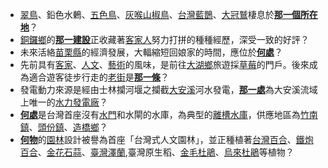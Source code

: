 *[[翠鳥|翠鳥]]、鉛色水鶇、[[五色鳥|五色鳥]]、[[灰喉山椒鳥|灰喉山椒鳥]]、[[台灣藍鵲|台灣藍鵲]]、[[大冠鷲|大冠鷲]]棲息於[[獅頭山風景區|'''那一個所在地''']]？
*[[銅鑼鄉_(臺灣)|銅鑼鄉]]的[[苗栗客家文化園區|'''那一建設''']]正收藏著[[客家人|客家人]]努力打拼的種種經歷，深受一致的好評？
*未來活絡[[苗栗縣|苗栗縣]]的經濟發展，大輻縮短回娘家的時間，應位於[[苗栗車站_(高鐵)|'''何處''']]？
*先前具有[[客家|客家]]、[[人文|人文]]、[[藝術|藝術]]的風味，是前往[[大湖鄉_(臺灣)|大湖鄉]]旅遊採[[草莓|草莓]]的門戶。後來成為適合遊客徒步行走的[[老街|老街]]是[[汶水老街|'''那一條''']]？
*發電動力來源是經由士林攔河堰之攔截[[大安溪|大安溪]]河水發電，[[卓蘭電廠|'''那一處''']]為大安溪流域上唯一的[[水力發電廠|水力發電廠]]？
*[[永和山水庫|'''何處''']]是台灣首座沒有[[水門|水門]]和水閘的水庫，為典型的[[離槽水庫|離槽水庫]]，供應地區為[[竹南鎮|竹南鎮]]、[[頭份鎮|頭份鎮]]、[[造橋鄉|造橋鄉]]？
*[[華陶窯|'''何物''']]的[[園林|園林]]設計被譽為首座「台灣式人文園林」，並正種植著[[台灣百合|台灣百合]]、[[鐵炮百合|鐵炮百合]]、[[金花石蒜|金花石蒜]]、[[臺灣澤蘭|臺灣澤蘭]],臺灣原生稻、[[金毛杜鵑|金毛杜鵑]]、[[烏來杜鵑|烏來杜鵑]]等植物？